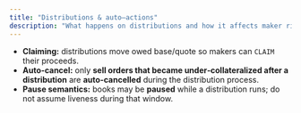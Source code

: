 ```yaml
---
title: "Distributions & auto–actions"
description: "What happens on distributions and how it affects maker risk."
---
```


- **Claiming:** distributions move owed base/quote so makers can `CLAIM` their proceeds.
- **Auto‑cancel:** only **sell orders that became under‑collateralized after a distribution** are **auto‑cancelled** during the distribution process.
- **Pause semantics:** books may be **paused** while a distribution runs; do not assume liveness during that window.

